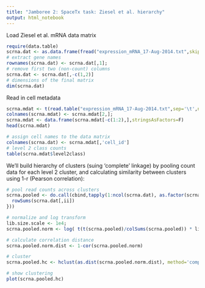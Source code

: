 ```yaml
---
title: "Jamboree 2: SpaceTx task: Ziesel et al. hierarchy"
output: html_notebook
---
```


Load Ziesel et al. mRNA data matrix
```r
require(data.table)
scrna.dat <- as.data.frame(fread("expression_mRNA_17-Aug-2014.txt",skip=11,header=F))
# extract gene names
rownames(scrna.dat) <- scrna.dat[,1];
# remove first two (non-count) columns
scrna.dat <- scrna.dat[,-c(1,2)]
# dimensions of the final matrix
dim(scrna.dat)
```

Read in cell metadata
```r
scrna.mdat <- t(read.table("expression_mRNA_17-Aug-2014.txt",sep='\t',nrows=3,skip=7))
colnames(scrna.mdat) <- scrna.mdat[2,]; 
scrna.mdat <- data.frame(scrna.mdat[-c(1:2),],stringsAsFactors=F)
head(scrna.mdat)
```

```r
# assign cell names to the data matrix
colnames(scrna.dat) <- scrna.mdat[,'cell_id']
# level 2 class counts
table(scrna.mdat$level2class)
```


We'll build hierarchy of clusters (suing 'complete' linkage) by pooling count data for each level 2 cluster, and calculating similarity between clusters using 1-r (Pearson correlation):

```r
# pool read counts across clusters
scrna.pooled <- do.call(cbind,tapply(1:ncol(scrna.dat), as.factor(scrna.mdat$level2class), function(ii) {
  rowSums(scrna.dat[,ii])
}))

# normalize and log transform
lib.size.scale <- 1e4;
scrna.pooled.norm <- log( t(t(scrna.pooled)/colSums(scrna.pooled)) * lib.size.scale +1);

# calculate correlation distance
scrna.pooled.norm.dist <- 1-cor(scrna.pooled.norm)

# cluster
scrna.pooled.hc <- hclust(as.dist(scrna.pooled.norm.dist), method='complete')

# show clustering
plot(scrna.pooled.hc)
```

